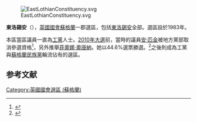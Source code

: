 [[File:EastLothianConstituency.svg|right]]

'''東洛錫安'''（{{lang-en|East Lothian}}），[[英國|英國]][[英國國會|國會]][[蘇格蘭|蘇格蘭]]一郡選區，包括[[東洛錫安|東洛錫安]]全部。選區設於1983年。

本區當區議員一直為[[工黨_(英國)|工黨]]人士。[[2010年英國大選|2010年大選]]前，當時的議員[[安·匹金|安·匹金]]被地方黨部取消參選資格<ref name="deselect">{{cite news
|publisher=[[衛報|衛報]]
|date=2010年3月23日
|title=Labour party upholds decision to deselect East Lothian MP Anne Moffat
|url=http://www.guardian.co.uk/politics/2010/mar/23/labour-upholds-anne-moffat-deselection
|accessdate=2010年5月12日
|archive-date=2010年5月1日
|archive-url=https://web.archive.org/web/20100501014801/http://www.guardian.co.uk/politics/2010/mar/23/labour-upholds-anne-moffat-deselection
|dead-url=no
}}</ref>，另外推舉[[菲奧娜·奧唐納|菲奧娜·奧唐納]]。她以44.6%選票勝選。<ref name="2010election">{{cite news
|publisher=[[英國廣播公司|英國廣播公司]]
|date=2010年5月7日
|title=Election 2010/Constituency/East Lothian
|url=http://news.bbc.co.uk/1/shared/election2010/results/constituency/849.stm
|accessdate=2010年5月12日
|archive-date=2017年8月23日
|archive-url=https://web.archive.org/web/20170823095745/http://news.bbc.co.uk/1/shared/election2010/results/constituency/849.stm
|dead-url=no
}}</ref>之後則成為工黨與[[蘇格蘭民族黨|蘇格蘭民族黨]]輪流佔有的選區。

==参考文献==
<div class="references-small">
<references></references>
</div>

{{DEFAULTSORT:East Lothian (UK Parliament constituency)}}
{{英國國會選區 (蘇格蘭)}}
[[Category:英國國會選區_(蘇格蘭)|Category:英國國會選區 (蘇格蘭)]]